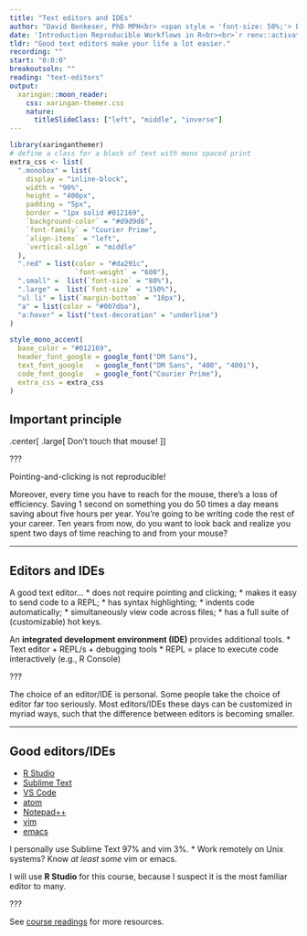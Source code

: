 ```yaml
---
title: "Text editors and IDEs"
author: "David Benkeser, PhD MPH<br> <span style = 'font-size: 50%;'> Emory University<br> Department of Biostatistics and Bioinformatics </span>"
date: 'Introduction Reproducible Workflows in R<br><br>`r renv::activate("../.."); fontawesome::fa("link", fill = '#ffffff')` [.white[bit.ly/intro_repro_workflo]](https://bit.ly/intro_repro_workflo) <br> `r fontawesome::fa("book", fill = '#ffffff')` [.white[Additional reading]](https://benkeser.github.io/intro_repro_workflo/readings#text-editors)'
tldr: "Good text editors make your life a lot easier."
recording: ""
start: "0:0:0"
breakoutsoln: ""
reading: "text-editors"
output:
  xaringan::moon_reader:
    css: xaringan-themer.css
    nature: 
      titleSlideClass: ["left", "middle", "inverse"]
---
```


```r
library(xaringanthemer)
# define a class for a block of text with mono spaced print
extra_css <- list(
  ".monobox" = list(
    display = "inline-block", 
    width = "90%",
    height = "400px",
    padding = "5px",
    border = "1px solid #012169",
    `background-color` = "#d9d9d6",
    `font-family` = "Courier Prime",
    `align-items` = "left",
    `vertical-align` = "middle"
  ),
  ".red" = list(color = "#da291c",
                `font-weight` = "600"),
  ".small" =  list(`font-size` = "80%"),
  ".large" =  list(`font-size` = "150%"),
  "ul li" = list(`margin-bottom` = "10px"),
  "a" = list(color = "#007dba"),
  "a:hover" = list("text-decoration" = "underline")
)

style_mono_accent(
  base_color = "#012169",
  header_font_google = google_font("DM Sans"),
  text_font_google   = google_font("DM Sans", "400", "400i"),
  code_font_google   = google_font("Courier Prime"),
  extra_css = extra_css
)
```
<style type="text/css">
.remark-slide-content {
    font-size: 23px
}
</style>

## Important principle 

.center[
  .large[
    Don't touch that mouse!
  ]
]

???

Pointing-and-clicking is not reproducible! 

Moreover, every time you have to reach for the mouse, there's a 
loss of efficiency. Saving 1 second on something you do 50 times a
day means saving about five hours per year. You're going to be writing
code the rest of your career. Ten years from now, do you want to look
back and realize you spent two days of time reaching to and from your mouse?

---

## Editors and IDEs

A good text editor...
* does not require pointing and clicking;
* makes it easy to send code to a REPL;
* has syntax highlighting;
* indents code automatically;
* simultaneously view code across files;
* has a full suite of (customizable) hot keys.

An __integrated development environment (IDE)__ provides additional tools.
* Text editor + REPL/s + debugging tools
* REPL = place to execute code interactively (e.g., R Console)

???

The choice of an editor/IDE is personal. Some people take the choice of editor
far too seriously. Most editors/IDEs these days can be customized in myriad ways, 
such that the difference between editors is becoming smaller. 

---

## Good editors/IDEs

* [R Studio](https://www.rstudio.com/products/rstudio/download/)
* [Sublime Text](https://www.sublimetext.com/)
* [VS Code](https://code.visualstudio.com/)
* [atom](https://atom.io/)
* [Notepad++](https://notepad-plus-plus.org/downloads/)
* [vim](https://www.vim.org/)
* [emacs](https://www.gnu.org/software/emacs/)

I personally use Sublime Text 97% and vim 3%. 
* Work remotely on Unix systems? Know *at least some* vim or emacs.

I will use __R Studio__ for this course, because I suspect it is the most familiar editor to many.

???

See [course readings](https://benkeser.github.io/intro_repro_workflo/readings#text-editors) for more resources. 
